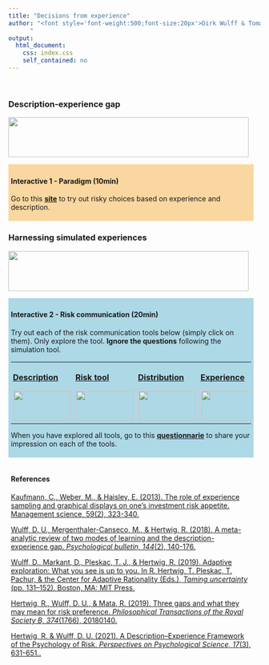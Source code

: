 ```yaml
---
title: "Decisions from experience"
author: "<font style='font-weight:500;font-size:20px'>Dirk Wulff & Tomás Lejarraga</font><br><font style='font-weight:500;font-size:20px'>2022 June @ Freiburg</font><br><br><img src='https://raw.githubusercontent.com/therbootcamp/therbootcamp.github.io/master/_sessions/_image/by-sa.png' style= 'height:16.7px;vertical-align:baseline'/>
      "
output:
  html_document:
    css: index.css
    self_contained: no
---
```


<br>

### Description-experience gap

<p align="left">
  <img src="https://raw.githubusercontent.com/dwulff/SI2021_DfE/master/_sessions/_image/drosophila.png" width=480px style="height:80px">
</p>

<div style="width:480px;padding:5px;background-color: #FAD7A0;">

#### Interactive 1 - Paradigm (10min)

Go to this <a href="https://taming-uncertainty.mpib-berlin.mpg.de/chapter-7-element-1">**site**</a> to try out risky choices based on experience and description. 
</div>


### Harnessing simulated experiences

<p align="left">
  <img src="https://raw.githubusercontent.com/dwulff/TAPMI_WS2020/master/_sessions/_image/stocks.png" width=480px style="height:80px">
</p>

<div style="width:480px;padding:5px;margin-top:10px;background-color:lightblue">

#### Interactive 2 - Risk communication (20min)

Try out each of the risk communication tools below (simply click on them). Only explore the tool. **Ignore the questions** following the simulation tool. 

<table style="margin-bottom:10px">
  <tr>
    <td style="padding:4px">
    <a href="https://taming-uncertainty.mpib-berlin.mpg.de/chapter-10-element-2/description">
    <p style="size:20px;weight:900">**Description**</p>
    <img src="https://raw.githubusercontent.com/dwulff/TAPMI_WS2020/master/_sessions/_image/description.png" style="height:60px;width:115px;border:1px solid lightgrey"></a>
    </td>
    <td style="padding:4px">
    <a href="https://taming-uncertainty.mpib-berlin.mpg.de/chapter-10-element-2/risktool">
    <p style="size:20px;weight:900">**Risk tool**</p>
    <img src="https://raw.githubusercontent.com/dwulff/TAPMI_WS2020/master/_sessions/_image/risktool.png" style="height:60px;width:115px;border:1px solid lightgrey"></a>
    </td>
    <td style="padding:4px">
    <a href="https://taming-uncertainty.mpib-berlin.mpg.de/chapter-10-element-2/distribution">
    <p style="size:20px;weight:900">**Distribution**</p>
    <img src="https://raw.githubusercontent.com/dwulff/TAPMI_WS2020/master/_sessions/_image/distribution.png" style="height:60px;width:115px;border:1px solid lightgrey"></a>
    </td>
    <td style="padding:4px">
    <a href="https://taming-uncertainty.mpib-berlin.mpg.de/chapter-10-element-2/experience">
    <p style="size:20px;weight:900">**Experience**</p>
    <img src="https://raw.githubusercontent.com/dwulff/TAPMI_WS2020/master/_sessions/_image/experience.png" style="height:60px;width:115px;border:1px solid lightgrey"></a>
    </td>
  </tr>
</table>


When you have explored all tools, go to this <a href="https://forms.gle/TgUJ2PQnuX4qp8cHA">**questionnarie**</a> to share your impression on each of the tools.  

</div>


<div style="width:480px;padding:5px;margin-top:10px">

#### References
      
<a href="https://raw.githubusercontent.com/dwulff/SI2022_DfE/master/_sessions/_pdf/KaufmannEtAl2013.pdf">Kaufmann, C., Weber, M., & Haisley, E. (2013). The role of experience sampling and graphical displays on one's investment risk appetite. Management science, 59(2), 323-340.</a>

<a href="https://raw.githubusercontent.com/dwulff/SI2022_DfE/master/_sessions/_pdf/Wulff2018GapMeta.pdf">Wulff, D. U., Mergenthaler-Canseco, M., & Hertwig, R. (2018). A meta-analytic review of two modes of learning and the description-experience gap. *Psychological bulletin, 144*(2), 140-176.</a>

<a href="https://raw.githubusercontent.com/dwulff/SI2022_DfE/master/_sessions/_pdf/WulffEtAl2019AdaptiveExploration.pdf">
Wulff, D., Markant, D., Pleskac, T. J., & Hertwig, R. (2019). Adaptive exploration: What you see is up to you. In R. Hertwig, T. Pleskac, T. Pachur, & the Center for Adaptive Rationality (Eds.), <i>Taming uncertainty</i> (pp. 131–152). Boston, MA: MIT Press.</a>

<a href="https://raw.githubusercontent.com/dwulff/SI2022_DfE/master/_sessions/_pdf/Hertwig2018Risk.pdf">Hertwig, R., Wulff, D. U., & Mata, R. (2019). Three gaps and what they may mean for risk preference. *Philosophical Transactions of the Royal Society B, 374*(1766), 20180140.</a>

<a href="https://raw.githubusercontent.com/dwulff/SI2022_DfE/master/_sessions/_pdf/HertwigWulff2021DEFramework.pdf">Hertwig, R. & Wulff, D. U. (2021). A Description–Experience Framework of the Psychology of Risk. *Perspectives on Psychological Science, 17*(3), 631-651..</a>


</div>

</td>
</tr>
</table>
